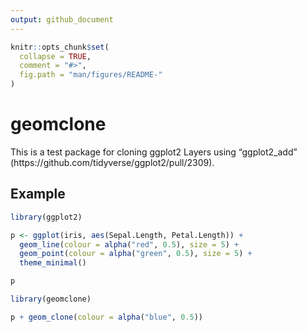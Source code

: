 ```yaml
---
output: github_document
---
```


<!-- README.md is generated from README.Rmd. Please edit that file -->

```r
knitr::opts_chunk$set(
  collapse = TRUE,
  comment = "#>",
  fig.path = "man/figures/README-"
)
```
# geomclone

This is a test package for cloning ggplot2 Layers using "ggplot2_add" (https://github.com/tidyverse/ggplot2/pull/2309).

## Example

```r
library(ggplot2)

p <- ggplot(iris, aes(Sepal.Length, Petal.Length)) +
  geom_line(colour = alpha("red", 0.5), size = 5) +
  geom_point(colour = alpha("green", 0.5), size = 5) +
  theme_minimal()

p
```

```r
library(geomclone)

p + geom_clone(colour = alpha("blue", 0.5))
```
